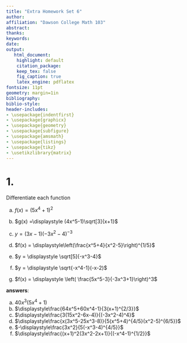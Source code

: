 ```yaml
---
title: "Extra Homework Set 6"
author: 
affiliation: "Dawson College Math 103"
abstract:
thanks:
keywords:
date:
output:
   html_document:
    highlight: default
    citation_package:
    keep_tex: false
    fig_caption: true
    latex_engine: pdflatex
fontsize: 11pt
geometry: margin=1in
bibliography:
biblio-style:
header-includes:
- \usepackage{indentfirst}
- \usepackage{graphicx}
- \usepackage{geometry}
- \usepackage{subfigure}
- \usepackage{amsmath}
- \usepackage{listings}
- \usepackage{tikz}
- \usetikzlibrary{matrix}
---
```


\vspace{0.25in}



# 1. 

Differentiate each function

a. $f(x) = (5x^4+1)^2$

b. $g(x) =\displaystyle (4x^5-1)\sqrt[3]{x+1}$

c. $y = (3x-1)(-3x^2-4)^{-3}$

d. $f(x) = \displaystyle\left(\frac{x^5+4}{x^2-5}\right)^{1/5}$

e. $y = \displaystyle \sqrt[5]{-x^3-4}$

f. $y = \displaystyle \sqrt{-x^4-1}(-x-2)$

g. $f(x) = \displaystyle \left( \frac{5x^5-3}{-3x^3+1}\right)^3$
   
**answers**:

a. $40x^3(5x^4+1)$
b. $\displaystyle\frac{64x^5+60x^4-1}{3(x+1)^{2/3}}$
c. $\displaystyle\frac{3(15x^2-6x-4)}{(-3x^2-4)^4}$
d. $\displaystyle\frac{x(3x^5-25x^3-8)}{5(x^5+4)^{4/5}(x^2-5)^{6/5}}$
e. $-\displaystyle\frac{3x^2}{5(-x^3-4)^{4/5}}$
f. $\displaystyle\frac{(x+1)^2(3x^2-2x+1)}{(-x^4-1)^{1/2}}$

